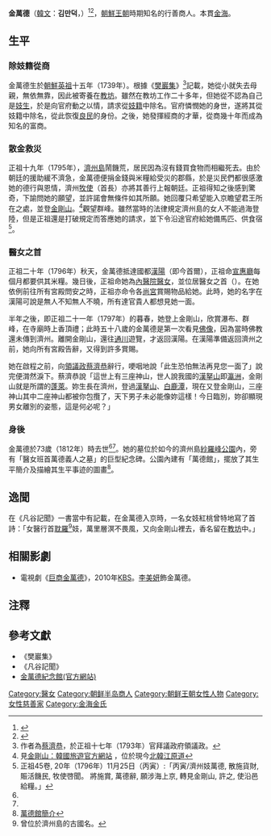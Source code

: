 {{東亞女性歷史人物
|名稱 =金萬德
|身份 =商人、[[醫女|醫女]]、慈善家
|國家 =[[朝鮮王朝|朝鮮國]]
|屆數 =
|最高職務 =醫女班首
|姓名=金萬德
|本貫 =[[金海金氏|金海金氏]]
|出生日期=1739年
|出生地點=[[朝鮮王朝|朝鮮王朝]][[濟州島|濟州島]]
|婚年=
|逝世年=1812年
|逝世地=[[朝鮮王朝|朝鮮王朝]][[濟州島|濟州島]]
|諡號=
|墓葬=濟州島[[紗羅峰公園|紗羅峰公園]]
|經歷 = 
|著作 =
|注釋=}}

{{Infobox Korean name
|hangul=김만덕
|hanja=金萬德
|rr=Gim Man Deok
|mr=Kim Man Deok
}}

'''金萬德'''（[[韓文|韓文]]：'''김만덕'''，{{bd|1739年||1812年|catIdx=K}}）<ref name="ddaysamda">{{Cite web |url=http://www.jejusamda.com/common/c_dataView.php?id=S04030300 |script-title=ko:김만덕 기념관 |accessdate=2010-10-21 |author= |year=2006 |work=三多館 |publisher=濟州特別自治省 |language=ko |archive-url=https://web.archive.org/web/20100316022501/http://www.jejusamda.com/common/c_dataView.php?id=S04030300 |archive-date=2010-03-16 |dead-url=yes }}</ref><ref name="ddaychosun">{{cite news |author={{lang|ko|오재용}} |script-title=ko:의녀 김만덕 6대손, 추사 친필 '恩光衍世' 기증 |trans_title=醫女 金萬德 6代孫, 追思 親筆 '恩光衍世' 寄贈 |url=http://newsplus.chosun.com/site/data/html_dir/2010/05/03/2010050300886.html |work=朝鮮日報 |publisher=chosun.com |date=2010-05-03 |accessdate=2010-10-21 |language=ko |archive-date=2019-07-01 |archive-url=https://web.archive.org/web/20190701085442/http://newsplus.chosun.com/site/data/html_dir/2010/05/03/2010050300886.html |dead-url=no }}</ref>，[[朝鮮王朝|朝鮮王朝]]時期知名的行善商人。本貫[[金海市|金海]]。

==生平==
===除妓籍從商===
金萬德生於[[朝鮮英祖|朝鮮英祖]]十五年（1739年）。根據《[[樊巖集|樊巖集]]》<ref>作者為[[蔡濟恭|蔡濟恭]]，於正祖十七年（1793年）官拜議政府領議政。</ref>記載，她從小就失去母親，無依無靠，因此被寄養在[[教坊|教坊]]。雖然在教坊工作二十多年，但她從不認為自己是[[妓生|妓生]]，於是向官府動之以情，請求從[[妓籍|妓籍]]中除名。官府憐憫她的身世，遂將其從妓籍中除名，從此恢復[[良民|良民]]的身份。之後，她發揮經商的才華，從商幾十年而成為知名的富商。

===散金救災===
正祖十九年（1795年），[[濟州島|濟州島]]鬧饑荒，居民因為沒有錢買食物而相繼死去。由於朝廷的援助緩不濟急，金萬德便捐金錢與米糧給受災的郡縣，於是災民們都很感激她的德行與恩情，濟州[[牧使|牧使]]（首長）亦將其善行上報朝廷。正祖得知之後感到驚奇，下諭問她的願望，並許諾會無條件如其所願。她回覆只希望能入京瞻望君王所在之處，並登[[金刚山_(朝鲜)|金剛山]]。<ref>見[http://big5chinese.visitkorea.or.kr/cht/SI/SI_CH_2_6_4_1.jsp 金剛山：韓國旅遊官方網站] {{Wayback|url=http://big5chinese.visitkorea.or.kr/cht/SI/SI_CH_2_6_4_1.jsp# |date=20100508104845 }}，位於現今[[北韓|北韓]][[江原道_(北)|江原道]]</ref>觀望群峰。雖然當時的法律規定濟州島的女人不能過海登陸，但是正祖還是打破規定而答應她的請求，並下令沿途官府給她備馬匹、供食宿<ref>正祖45卷, 20年（1796年）11月25日（丙寅）:「丙寅/濟州妓萬德, 散施貨財, 賑活饑民, 牧使啓聞。 將施賞, 萬德辭, 願涉海上京, 轉見金剛山, 許之, 使沿邑給糧。」</ref>。

===醫女之首===
正祖二十年（1796年）秋天，金萬德抵達國都[[首爾|漢陽]]（即今首爾），正祖命[[宣惠廳|宣惠廳]]每個月都要供其米糧。幾日後，正祖命她為[[內醫院|內醫院]][[醫女|醫女]]，並位居醫女之首（{{lang|ko|의녀반수}}）。在她依例前往所有宮殿問安之時，正祖亦命令各[[尚宮|尚宮]]賞賜物品給她。此時，她的名字在漢陽可說是無人不知無人不曉，所有達官貴人都想見她一面。

半年之後，即正祖二十一年（1797年）的暮春，她登上金剛山，欣賞瀑布、群峰，在寺廟時上香頂禮；此時五十八歲的金萬德是第一次看見[[佛像|佛像]]，因為當時佛教還未傳到濟州。離開金剛山，還往[[通川|通川]]遊覽，才返回漢陽。在漢陽準備返回濟州之前，她向所有宮殿告辭，又得到許多賞賜。

她在啟程之前，向[[領議政|領議政]][[蔡濟恭|蔡濟恭]]辭行，哽咽地說「此生恐怕無法再見您一面了」說完便潸然淚下。蔡濟恭說「這世上有三座神山，世人說我國的[[漢拏山|漢拏山]]即[[瀛洲|瀛洲]]，金剛山就是所謂的[[蓬萊|蓬萊]]。妳生長在濟州，登過[[漢拏山|漢拏山]]、[[白鹿潭|白鹿潭]]，現在又登金剛山，三座神山其中二座神山都被你包攬了，天下男子未必能像妳這樣！今日臨別，妳卻顯現男女離別的姿態，這是何必呢？」

===身後===
金萬德於73歲（1812年）時去世<ref name="ddaysamda" /><ref name="ddaychosun" />。她的墓位於如今的濟州島[[紗羅峰公園|紗羅峰公園]]內，旁有「醫女班首萬德義人之墓」的巨型紀念碑。公園內建有「萬德館」，擺放了其生平簡介及描繪其生平事迹的圖畫<ref>[http://travel.sina.com.hk/cgi-bin/nw/show.cgi/119/2/1/794/1.html 萬德館簡介]{{Dead link|date=2019年11月 |bot=InternetArchiveBot |fix-attempted=yes }}</ref>。

==逸聞==
在《凡谷記聞》一書當中有記載，在金萬德入京時，一名女妓紅桃曾特地寫了首詩：「女醫行首[[耽羅|耽羅]]<ref>曾位於濟州島的古國名。</ref>妓，萬里層溟不畏風，又向金剛山裡去，香名留在[[教坊|教坊]]中。」

==相關影劇==
* 電視劇《[[巨商金萬德|巨商金萬德]]》，2010年[[KBS|KBS]]。[[李美妍|李美妍]]飾金萬德。

==注釋==
{{reflist}}

==參考文獻==
*《樊巖集》
*《凡谷記聞》
* [https://web.archive.org/web/20110917025121/http://www.manduk.org/ 金萬德紀念館(官方網站)]

{{Authority control}}
{{DEFAULTSORT:Gim, Man-deok}}
[[Category:醫女|Category:醫女]]
[[Category:朝鲜半岛商人|Category:朝鲜半岛商人]]
[[Category:朝鲜王朝女性人物|Category:朝鲜王朝女性人物]]
[[Category:女性慈善家|Category:女性慈善家]]
[[Category:金海金氏|Category:金海金氏]]
